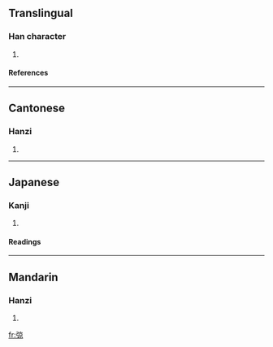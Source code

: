 ==Translingual==
===Han character===
{{Han char|rn=57|rad=弓|as=08|sn=11|four=1029<sub>6</sub>|canj=弓卜口火 (NYRF)}}
# {{defn|Han|sort=弓08}}
====References====
{{Han ref|kx=0359.210|dkj=09813|dj=0676.010|hdz=20998.140|uh=5F36|ud=24374|bh=D54C|bd=54604}}
----
==Cantonese==
===Hanzi===
{{yue-hanzi|jyut=|y=keung6}}
# {{defn|Cantonese}}
----
==Japanese==
===Kanji===
{{ja-kanji|grade=|rs=弓08}}
# {{defn|Japanese}} 
====Readings====
{{ja-readings|on=[[ぎょう]] (gyō), [[ごう]] (gō)|kun=[[あみをはる]] (amioharu), [[わなをかける]] (wanaokakeru)}}
----
==Mandarin==
===Hanzi===
{{cmn-hanzi|pin=[[jiàng]] (jiang4), [[qiǎng]] (qiang3)|wg=chiang<sup>4</sup>, ch'iang<sup>3</sup>}}
# {{defn|Mandarin}}

[[fr:弶]]